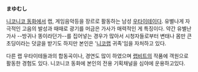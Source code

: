 '''まゆむし'''

[[니코니코 동화]]에서 랩, 게임음악등을 장르로 활동하는 남성 [[우타이테]]이다. 유별나게 자극적인 고음의 발성과 때때로 광기를 머금은 가사가 매력적인 게 특징이다.
약간 유별난 가사 --방귀나 똥이라던가--를 집어넣는 경우가 많아서 시청자들로부터 변태나 몸만 큰 초딩이라는 덧글을 받기도 하지만 본인은 '[[니코랩]] 귀족'임을 자처하고 있다.

다른 랩 우타이테들과의 합동곡이나, 경연도 많이 하였으며 [[랩비트]]의 작품에 객원으로 활동한 경험도 있다. 니코니코 동화에 본인의 전용 기획채널을 심야에 운용하고있다.
